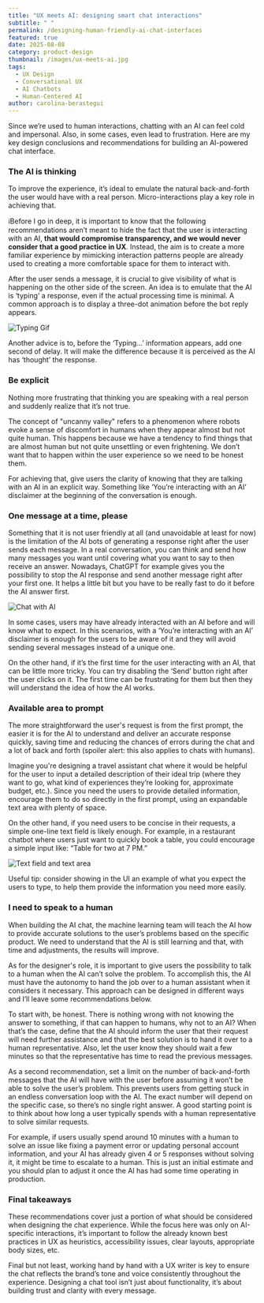 ```yaml
---
title: "UX meets AI: designing smart chat interactions"
subtitle: " "
permalink: /designing-human-friendly-ai-chat-interfaces
featured: true
date: 2025-08-08
category: product-design
thumbnail: /images/ux-meets-ai.jpg
tags:
  - UX Design
  - Conversational UX
  - AI Chatbots
  - Human-Centered AI
author: carolina-berastegui
---
```

Since we’re used to human interactions, chatting with an AI can feel cold and impersonal. Also, in some cases, even lead to frustration. Here are my key design conclusions and recommendations for building an AI-powered chat interface.

<VideoPlayer name="screen-recording-2025-08-29-at-15.09.24.mp4"/>
<VideoPlayer id="bjqEXBmBTO8"/>

### **The AI is thinking**

To improve the experience, it’s ideal to emulate the natural back-and-forth the user would have with a real person. Micro-interactions play a key role in achieving that.

ℹ️Before I go in deep, it is important to know that the following recommendations aren’t meant to hide the fact that the user is interacting with an AI, **that would compromise transparency, and we would never consider that a good practice in UX**. Instead, the aim is to create a more familiar experience by mimicking interaction patterns people are already used to creating a more comfortable space for them to interact with.

After the user sends a message, it is crucial to give visibility of what is happening on the other side of the screen. An idea is to emulate that the AI is ‘typing’ a response, even if the actual processing time is minimal. A common approach is to display a three-dot animation before the bot reply appears.

![Typing Gif](/images/typing-gif.gif "Typing Gif")

Another advice is to, before the ‘Typing…’ information appears, add one second of delay. It will make the difference because it is perceived as the AI has ‘thought’ the response.

### **Be explicit**

Nothing more frustrating that thinking you are speaking with a real person and suddenly realize that it’s not true.

The concept of "uncanny valley" refers to a phenomenon where robots evoke a sense of discomfort in humans when they appear almost but not quite human. This happens because we have a tendency to find things that are almost human but not quite unsettling or even frightening. We don’t want that to happen within the user experience so we need to be honest them.

For achieving that, give users the clarity of knowing that they are talking with an AI in an explicit way. Something like ‘You’re interacting with an AI’ disclaimer at the beginning of the conversation is enough.

### **One message at a time, please**

Something that it is not user friendly at all (and unavoidable at least for now) is the limitation of the AI bots of generating a response right after the user sends each message. In a real conversation, you can think and send how many messages you want until covering what you want to say to then receive an answer. Nowadays, ChatGPT for example gives you the possibility to stop the AI response and send another message right after your first one. It helps a little bit but you have to be really fast to do it before the AI answer first.

![Chat with AI](/images/ux-meets-ai-chat.png "Chat with AI")

In some cases, users may have already interacted with an AI before and will know what to expect. In this scenarios, with a ‘You’re interacting with an AI’ disclaimer is enough for the users to be aware of it and they will avoid sending several messages instead of a unique one.

On the other hand, if it’s the first time for the user interacting with an AI, that can be little more tricky. You can try disabling the ‘Send’ button right after the user clicks on it. The first time can be frustrating for them but then they will understand the idea of how the AI works.

### **Available area to prompt**

The more straightforward the user's request is from the first prompt, the easier it is for the AI to understand and deliver an accurate response quickly, saving time and reducing the chances of errors during the chat and a lot of back and forth (spoiler alert: this also applies to chats with humans).

Imagine you're designing a travel assistant chat where it would be helpful for the user to input a detailed description of their ideal trip (where they want to go, what kind of experiences they’re looking for, approximate budget, etc.). Since you need the users to provide detailed information, encourage them to do so directly in the first prompt, using an expandable text area with plenty of space.

On the other hand, if you need users to be concise in their requests, a simple one-line text field is likely enough. For example, in a restaurant chatbot where users just want to quickly book a table, you could encourage a simple input like: “Table for two at 7 PM.”

![Text field and text area](/images/ux-meets-ai-chat-2.png)

Useful tip: consider showing in the UI an example of what you expect the users to type, to help them provide the information you need more easily.

### **I need to speak to a human**

When building the AI chat, the machine learning team will teach the AI how to provide accurate solutions to the user’s problems based on the specific product. We need to understand that the AI is still learning and that, with time and adjustments, the results will improve.

As for the designer's role, it is important to give users the possibility to talk to a human when the AI can’t solve the problem. To accomplish this, the AI must have the autonomy to hand the job over to a human assistant when it considers it necessary. This approach can be designed in different ways and I’ll leave some recommendations below.

To start with, be honest. There is nothing wrong with not knowing the answer to something, if that can happen to humans, why not to an AI? When that’s the case, define that the AI should inform the user that their request will need further assistance and that the best solution is to hand it over to a human representative. Also, let the user know they should wait a few minutes so that the representative has time to read the previous messages.

As a second recommendation, set a limit on the number of back-and-forth messages that the AI will have with the user before assuming it won’t be able to solve the user’s problem. This prevents users from getting stuck in an endless conversation loop with the AI. The exact number will depend on the specific case, so there’s no single right answer. A good starting point is to think about how long a user typically spends with a human representative to solve similar requests.

For example, if users usually spend around 10 minutes with a human to solve an issue like fixing a payment error or updating personal account information, and your AI has already given 4 or 5 responses without solving it, it might be time to escalate to a human. This is just an initial estimate and you should plan to adjust it once the AI has had some time operating in production.

### Final takeaways

These recommendations cover just a portion of what should be considered when designing the chat experience. While the focus here was only on AI-specific interactions, it’s important to follow the already known best practices in UX as heuristics, accessibility issues, clear layouts, appropriate body sizes, etc.

Final but not least, working hand by hand with a UX writer is key to ensure the chat reflects the brand’s tone and voice consistently throughout the experience. Designing a chat tool isn’t just about functionality, it’s about building trust and clarity with every message.